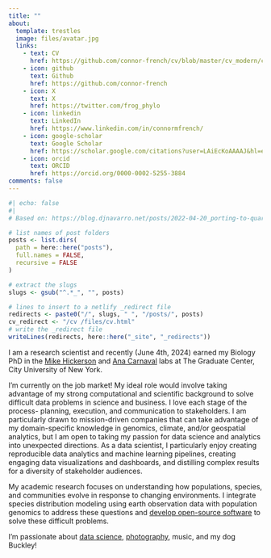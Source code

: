 ```yaml
---
title: ""
about:
  template: trestles
  image: files/avatar.jpg
  links:
    - text: CV
      href: https://github.com/connor-french/cv/blob/master/cv_modern/cv_modern.pdf
    - icon: github
      text: Github
      href: https://github.com/connor-french
    - icon: X
      text: X
      href: https://twitter.com/frog_phylo
    - icon: linkedin
      text: LinkedIn
      href: https://www.linkedin.com/in/connormfrench/
    - icon: google-scholar
      text: Google Scholar
      href: https://scholar.google.com/citations?user=LAiEcKoAAAAJ&hl=en
    - icon: orcid
      text: ORCID
      href: https://orcid.org/0000-0002-5255-3884
comments: false
---
```


```r
#| echo: false
#| 
# Based on: https://blog.djnavarro.net/posts/2022-04-20_porting-to-quarto/#netlify-redirects

# list names of post folders
posts <- list.dirs(
  path = here::here("posts"),
  full.names = FALSE,
  recursive = FALSE
)

# extract the slugs
slugs <- gsub("^.*_", "", posts)

# lines to insert to a netlify _redirect file
redirects <- paste0("/", slugs, " ", "/posts/", posts)
cv_redirect <- "/cv /files/cv.html"
# write the _redirect file
writeLines(redirects, here::here("_site", "_redirects"))

```

I am a research scientist and recently (June 4th, 2024) earned my Biology PhD in the [Mike Hickerson](https://hickerlab.wordpress.com/) and [Ana Carnaval](https://carnavallab.org/) labs at The Graduate Center, City University of New York.

I'm currently on the job market! My ideal role would involve taking advantage of my strong computational and scientific background to solve difficult data problems in science and business. I love each stage of the process- planning, execution, and communication to stakeholders. I am particularly drawn to mission-driven companies that can take advantage of my domain-specific knowledge in genomics, climate, and/or geospatial analytics, but I am open to taking my passion for data science and analytics into unexpected directions. As a data scientist, I particularly enjoy creating reproducible data analytics and machine learning pipelines, creating engaging data visualizations and dashboards, and distilling complex results for a diversity of stakeholder audiences.

My academic research focuses on understanding how populations, species, and communities evolve in response to changing environments. I integrate species distribution modeling using earth observation data with population genomics to address these questions and [develop open-source software](https://github.com/connor-french) to solve these difficult problems.

I'm passionate about [data science](posts.qmd), [photography](https://www.instagram.com/connorfrenchphotography/), music, and my dog Buckley!
